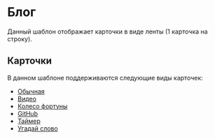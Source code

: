 
# Блог

<HasAi></HasAi>

Данный шаблон отображает карточки в виде ленты (1 карточка на строку).

## Карточки
В данном шаблоне поддерживаются следующие виды карточек:
- [Обычная](/cards/default)
- [Видео](/cards/video)
- [Колесо фортуны](/cards/fortune)
- [GitHub](/cards/github)
- [Таймер](/cards/timer)
- [Угадай слово](/cards/word)
